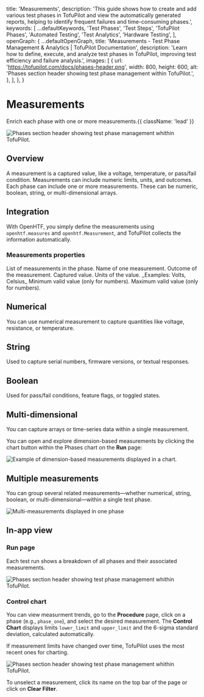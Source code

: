 
  title: 'Measurements',
  description:
    'This guide shows how to create and add various test phases in TofuPilot and view the automatically generated reports, helping to identify frequent failures and time-consuming phases.',
  keywords: [
    ...defaultKeywords,
    'Test Phases',
    'Test Steps',
    'TofuPilot Phases',
    'Automated Testing',
    'Test Analytics',
    'Hardware Testing',
  ],
  openGraph: {
    ...defaultOpenGraph,
    title:
      'Measurements - Test Phase Management & Analytics | TofuPilot Documentation',
    description:
      'Learn how to define, execute, and analyze test phases in TofuPilot, improving test efficiency and failure analysis.',
    images: [
      {
        url: 'https://tofupilot.com/docs/phases-header.png',
        width: 800,
        height: 600,
        alt: 'Phases section header showing test phase management within TofuPilot.',
      },
    ],
  },
}

# Measurements

Enrich each phase with one or more measurements.{{ className: 'lead' }}

<Image
  src="/measurements-header.png"
  alt="Phases section header showing test phase management whithin TofuPilot."
/>

## Overview

A measurement is a captured value, like a voltage, temperature, or pass/fail condition. Measurements can include numeric limits, units, and outcomes. Each phase can include one or more measurements. These can be numeric, boolean, string, or multi-dimensional arrays.

## Integration

With OpenHTF, you simply define the measurements using `openhtf.measures` and `openhtf.Measurement`, and TofuPilot collects the information automatically.

<CodeGroup>
  <CodeGithub
    title="OpenHTF"
    branch="main"
    path="docs_tofupilot/phases/optional/openhtf/main.py"
  />
  <CodeGithub
    title="Vanilla Python"
    branch="main"
    path="docs_tofupilot/phases/optional/client/main.py"
  />
</CodeGroup>

### Measurements properties

<Properties>
    <Property name="measurements" type="array (optional)">
        List of measurements in the phase.
    </Property>
    <Property name="name" type="string" indent={1}>
        Name of one measurement.
    </Property>
    <Property
        name="outcome"
        type='"PASS" | "FAIL" | "UNSET"'
        indent={1}
    >
        Outcome of the measurement.
    </Property>
    <Property
        name="measured_value"
        type="number | string | boolean | dict (optional)"
        indent={1}
    >
        Captured value.
    </Property>
    <Property name="units" type="string | array (optional)" indent={1}>
        Units of the value. _Examples: Volts, Celsius_
    </Property>
    <Property name="lower_limit" type="number (optional)" indent={1}>
        Minimum valid value (only for numbers).
    </Property>
    <Property name="upper_limit" type="number (optional)" indent={1}>
        Maximum valid value (only for numbers).
    </Property>
</Properties>

## Numerical
You can use numerical measurement to capture quantities like voltage, resistance, or temperature.

<CodeGroup>
  <CodeGithub
    title="OpenHTF"
    branch="charlotte/new-features-ope-ui"
    path="docs_tofupilot/measurements/numerical/openhtf/main.py"
  />
  <CodeGithub
    title="Vanilla Python"
    branch="charlotte/new-features-ope-ui"
    path="docs_tofupilot/measurements/numerical/client/main.py"
  />
</CodeGroup>

## String
Used to capture serial numbers, firmware versions, or textual responses.

<CodeGroup>
  <CodeGithub
    title="OpenHTF"
    branch="charlotte/new-features-ope-ui"
    path="docs_tofupilot/measurements/string/openhtf/main.py"
  />
  <CodeGithub
    title="Vanilla Python"
    branch="charlotte/new-features-ope-ui"
    path="docs_tofupilot/measurements/string/client/main.py"
  />
</CodeGroup>


## Boolean
Used for pass/fail conditions, feature flags, or toggled states.

<CodeGroup>
  <CodeGithub
    title="OpenHTF"
    branch="charlotte/new-features-ope-ui"
    path="docs_tofupilot/measurements/boolean/openhtf/main.py"
  />
  <CodeGithub
    title="Vanilla Python"
    branch="charlotte/new-features-ope-ui"
    path="docs_tofupilot/measurements/boolean/client/main.py"
  />
</CodeGroup>

## Multi-dimensional

You can capture arrays or time-series data within a single measurement.

<CodeGroup>
  <CodeGithub
    title="OpenHTF"
    branch="charlotte/new-features-ope-ui"
    path="docs_tofupilot/measurements/dimensional/openhtf/main.py"
  />
  <CodeGithub
    title="Vanilla Python"
    branch="charlotte/new-features-ope-ui"
    path="docs_tofupilot/measurements/dimensional/client/main.py"
  />
</CodeGroup>

You can open and explore dimension-based measurements by clicking the chart button within the Phases chart on the **Run** page:

<Image
  src="/measurements-multi-dim.png"
  alt="Example of dimension-based measurements displayed in a chart."
/>

## Multiple measurements

You can group several related measurements—whether numerical, string, boolean, or multi-dimensional—within a single test phase.

<CodeGroup>
  <CodeGithub
    title="OpenHTF"
    branch="charlotte/new-features-ope-ui"
    path="docs_tofupilot/measurements/multi-measurements/openhtf/main.py"
  />
  <CodeGithub
    title="Vanilla Python"
    branch="charlotte/new-features-ope-ui"
    path="docs_tofupilot/measurements/multi-measurements/client/main.py"
  />
</CodeGroup>


<Image
  src="/measurements-multi-measurements.png"
  alt="Multi-measurements displayed in one phase"
/>

## In-app view

### Run page

Each test run shows a breakdown of all phases and their associated measurements.

<Image
  src="/measurements-page-run.png"
  alt="Phases section header showing test phase management whithin TofuPilot."
/>

### Control chart

You can view measurment trends, go to the  **Procedure** page, click on a phase (e.g., `phase_one`), and select the desired measurement. The **Control Chart** displays limits `lower_limit` and `upper_limit` and the 6-sigma standard deviation, calculated automatically.

<Note>
    If measurement limits have changed over time, TofuPilot uses the most recent ones for charting.
</Note>

<Image
  src="/measurements-page-procedure2.png"
  alt="Phases section header showing test phase management whithin TofuPilot."
/>

To unselect a measurement, click its name on the top bar of the page or click on **Clear Filter**.
